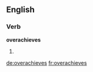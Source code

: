 ==English==

===Verb===
'''overachieves'''

# {{third-person singular of|overachieve}}

[[de:overachieves]]
[[fr:overachieves]]